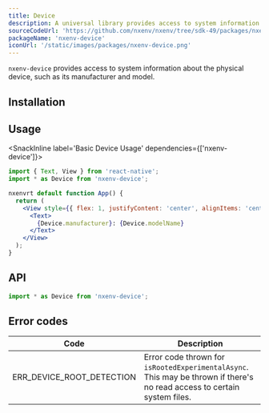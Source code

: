 ```yaml
---
title: Device
description: A universal library provides access to system information about the physical device.
sourceCodeUrl: 'https://github.com/nxenv/nxenv/tree/sdk-49/packages/nxenv-device'
packageName: 'nxenv-device'
iconUrl: '/static/images/packages/nxenv-device.png'
---
```



`nxenv-device` provides access to system information about the physical device, such as its manufacturer and model.

<PlatformsSection android emulator ios simulator web />

## Installation

<APIInstallSection />

## Usage

<SnackInline label='Basic Device Usage' dependencies={['nxenv-device']}>

```jsx
import { Text, View } from 'react-native';
import * as Device from 'nxenv-device';

nxenvrt default function App() {
  return (
    <View style={{ flex: 1, justifyContent: 'center', alignItems: 'center' }}>
      <Text>
        {Device.manufacturer}: {Device.modelName}
      </Text>
    </View>
  );
}
```

</SnackInline>

## API

```js
import * as Device from 'nxenv-device';
```

<APISection packageName="nxenv-device" apiName="Device" />

## Error codes

| Code                      | Description                                                                                                              |
| ------------------------- | ------------------------------------------------------------------------------------------------------------------------ |
| ERR_DEVICE_ROOT_DETECTION | Error code thrown for `isRootedExperimentalAsync`. This may be thrown if there's no read access to certain system files. |
